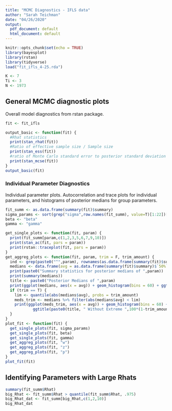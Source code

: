 ```yaml
---
title: "MCMC Diagnostics - IFLS data"
author: "Sarah Teichman"
date: "04/26/2020"
output:
  pdf_document: default
  html_document: default
---
```


```r
knitr::opts_chunk$set(echo = TRUE)
library(bayesplot)
library(rstan)
library(tidyverse)
load("fit_ifls_4-25.rda")
```

```r
K <- 7
Ti <- 3
N <- 1973
```

## General MCMC diagnostic plots 

Overall model diagnostics from rstan package. 

```r
fit <- fit_ifls
```

```r
output_basic <- function(fit) {
  #Rhat statistics 
  print(stan_rhat(fit))
  #Ratio of effective sample size / Sample size 
  print(stan_ess(fit))
  #ratio of Monte Carlo standard error to posterior standard deviation 
  print(stan_mcse(fit))
}
output_basic(fit)
```

### Individual Parameter Diagnostics 

Individual parameter plots. Autocorrelation and trace plots for individual parameters, and histograms of posterior medians for group parameters. 

```r
fit_summ <- as.data.frame(summary(fit)$summary)
sigma_params <- sort(grep("sigma",row.names(fit_summ), value=T)[1:22])[1:11]
beta <- "beta"
gamma <- "gamma"
```

```r
get_single_plots <- function(fit, param) { 
  print(fit_summ[param,c(1,2,3,5,6,7,9,10)])
  print(stan_ac(fit, pars = param))
  print(rstan::traceplot(fit, pars = param))
} 
get_aggreg_plots <- function(fit, param, trim = F, trim_amount) {
  ind <- grep(paste0("^",param), rownames(as.data.frame(summary(fit)$summary)))
  medians <- data.frame(avg = as.data.frame(summary(fit)$summary)$`50%`[ind])
  print(paste0("Summary statistics for posterior medians of ",param))
  print(summary(medians))
  title <- paste0("Posterior Medians of ",param)
  print(ggplot(medians, aes(x = avg)) + geom_histogram(bins = 60) + ggtitle(title))
  if (trim == T) {
    lim <- quantile(abs(medians$avg), probs = trim_amount)
    meds_trim <- medians %>% filter(abs(medians$avg) < lim)
    print(ggplot(meds_trim, aes(x = avg)) + geom_histogram(bins = 60) + 
            ggtitle(paste0(title, " Without Extreme ",100*(1-trim_amount),"%")))
  }
}
plot_fit <- function(fit) {
  get_single_plots(fit, sigma_params)
  get_single_plots(fit, beta)
  get_single_plots(fit, gamma)
  get_aggreg_plots(fit, "w")
  get_aggreg_plots(fit, "z")
  get_aggreg_plots(fit, "p")
}
plot_fit(fit)
```

## Identifying Parameters with Large Rhats

```r
summary(fit_summ$Rhat)
big_Rhat <- fit_summ$Rhat > quantile(fit_summ$Rhat, .975)
big_Rhat_dat <- fit_summ[big_Rhat,c(1,2,10)]
big_Rhat_dat
```
